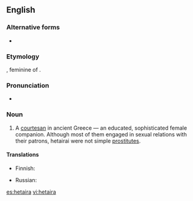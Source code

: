 ==English==

===Alternative forms===
* {{l|en|hetaera}}

===Etymology===
{{bor|en|grc|ἑταῖρα}}, feminine of {{m|grc|ἑταῖρος||companion}}.

===Pronunciation===
* {{IPA|/hɪˈtaɪɹə/|lang=en}}

===Noun===
{{en-noun|hetairai|s}}
{{wikipedia}}

# {{lb|en|historical}} A [[courtesan]] in ancient Greece — an educated, sophisticated female companion. Although most of them engaged in sexual relations with their patrons, hetairai were not simple [[prostitute|prostitutes]].

====Translations====
{{trans-top|courtesan}}
* Finnish: {{t|fi|hetaira}}
{{trans-mid}}
* Russian: {{t+|ru|гете́ра|f}}
{{trans-bottom}}

[[es:hetaira]]
[[vi:hetaira]]